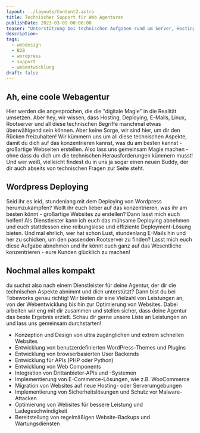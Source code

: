 ```yaml
---
layout: ../layouts/Content2.astro
title: Technischer Support für Web Agenturen
publishDate: 2023-03-09 00:00:00
teaser: "Unterstützung bei technischen Aufgaben rund um Server, Hosting, E-Mails und vieles mehr"
description:
tags:
  - webdesign
  - B2B
  - wordpress
  - support
  - webentwicklung
draft: false
---
```



## Ah, eine coole Webagentur
Hier werden die angesprochen, die die "digitale Magie" in die Realität umsetzen. Aber hey, wir wissen, dass Hosting, Deploying, E-Mails, Linux, Rootserver und all diese technischen Begriffe manchmal etwas überwältigend sein können. Aber keine Sorge, wir sind hier, um dir den Rücken freizuhalten! Wir kümmern uns um all diese technischen Aspekte, damit du dich auf das konzentrieren kannst, was du am besten kannst - großartige Webseiten erstellen. Also lass uns gemeinsam Magie machen - ohne dass du dich um die technischen Herausforderungen kümmern musst!
Und wer weiß, vielleicht findest du in uns ja sogar einen neuen Buddy, der dir auch abseits von technischen Fragen zur Seite steht.
<ImageWD />
<CTA classes="mb-5 p-3 text-center" />


## Wordpress Deploying
Seid ihr es leid, stundenlang mit dem Deploying von Wordpress herumzukämpfen? Wollt ihr euch lieber auf das konzentrieren, was ihr am besten könnt - großartige Websites zu erstellen? Dann lasst mich euch helfen! Als Dienstleister kann ich euch das mühsame Deploying abnehmen und euch stattdessen eine reibungslose und effiziente Deployment-Lösung bieten.
Und mal ehrlich, wer hat schon Lust, stundenlang E-Mails hin und her zu schicken, um den passenden Rootserver zu finden? Lasst mich euch diese Aufgabe abnehmen und ihr könnt euch ganz auf das Wesentliche konzentrieren - eure Kunden glücklich zu machen!

<ImageWD />
<CTA classes="mb-5 p-3 text-center" />

## Nochmal alles kompakt
du suchst also nach einem Dienstleister für deine Agentur, der dir die technischen Aspekte abnimmt und dich unterstützt? Dann bist du bei Tobeworks genau richtig! Wir bieten dir eine Vielzahl von Leistungen an, von der Webentwicklung bis hin zur Optimierung von Websites. Dabei arbeiten wir eng mit dir zusammen und stellen sicher, dass deine Agentur das beste Ergebnis erzielt. Schau dir gerne unsere Liste an Leistungen an und lass uns gemeinsam durchstarten!
*   Konzeption und Design von ultra zugänglichen und extrem schnellen Websites
*   Entwicklung von benutzerdefinierten WordPress-Themes und Plugins
*   Entwicklung von browserbasierten User Backends
*   Entwicklung für APIs (PHP oder Python)
*   Entwicklung von Web Components
*   Integration von Drittanbieter-APIs und -Systemen
*   Implementierung von E-Commerce-Lösungen, wie z.B. WooCommerce
*   Migration von Websites auf neue Hosting- oder Serverumgebungen
*   Implementierung von Sicherheitslösungen und Schutz vor Malware-Attacken
*   Optimierung von Websites für bessere Leistung und Ladegeschwindigkeit
*   Bereitstellung von regelmäßigen Website-Backups und Wartungsdiensten

<CTA classes="mb-5 p-3 text-center" />
